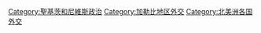 [[Category:聖基茨和尼維斯政治|Category:聖基茨和尼維斯政治]]
[[Category:加勒比地区外交|Category:加勒比地区外交]]
[[Category:北美洲各国外交|Category:北美洲各国外交]]